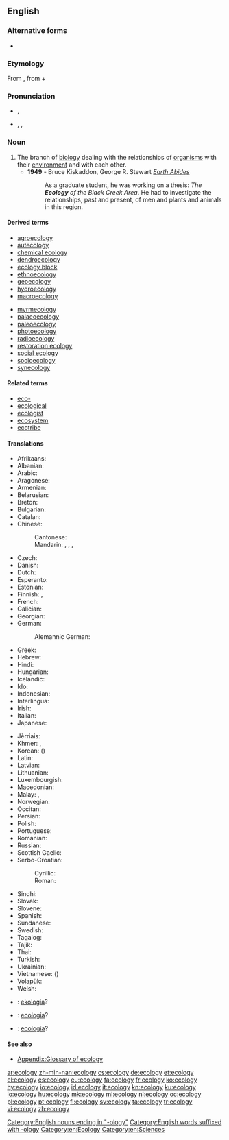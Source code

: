 ==English==
{{wikipedia}}

===Alternative forms===
* {{l|en|œcology}} {{qualifier|archaic}}

===Etymology===
From {{etyl|de}} {{term|Ökologie|lang=de}}, from {{etyl|grc}} {{term|οἶκος||house|tr=oikos|lang=grc|sc=polytonic}} + {{term|-λογία||study of|tr=-logia|lang=grc|sc=polytonic}}

===Pronunciation===
* {{a|UK}} {{IPA|/ɪ.ˈkɒlə.dʒɪ/}}, {{X-SAMPA|/I."kQ.l@.dZI/}}
* {{a|US}} {{enPR|ĕkŏlŏjĕ}}, {{IPA|/i.ˈkɑ.lə.dʒi/}}, {{X-SAMPA|/i."kA.l@.dZi/}}

===Noun===
{{en-noun|ecologies|-}}

# The branch of [[biology]] dealing with the relationships of [[organism]]s with their [[environment]] and with each other.
#* '''1949''' - Bruce Kiskaddon, George R. Stewart ''[[w:Earth_Abides|Earth Abides]]''
#*: As a graduate student, he was working on a thesis: ''The '''Ecology''' of the Black Creek Area''. He had to investigate the relationships, past and present, of men and plants and animals in this region.

====Derived terms====
{{top2}}
* [[agroecology]]
* [[autecology]]
* [[chemical ecology]]
* [[dendroecology]]
* [[ecology block]]
* [[ethnoecology]]
* [[geoecology]]
* [[hydroecology]]
* [[macroecology]]
{{mid2}}
* [[myrmecology]]
* [[palaeoecology]]
* [[paleoecology]]
* [[photoecology]]
* [[radioecology]]
* [[restoration ecology]]
* [[social ecology]]
* [[socioecology]]
* [[synecology]]
{{bottom}}

====Related terms====
* [[eco-]]
* [[ecological]]
* [[ecologist]]
* [[ecosystem]]
* [[ecotribe]]

====Translations====
{{trans-top|branch of biology}}
* Afrikaans: {{t-|af|ekologië}}
* Albanian: {{t-|sq|ekologji|f}}
* Arabic: {{t-|ar|علم البيئة|m|tr=ʿilm al-bīʾa|sc=Arab}}
* Aragonese: {{t-|an|ecolochía|f}}
* Armenian: {{t+|hy|բնապահպանություն|tr=bnapahpanutyun|sc=Armn}}
* Belarusian: {{t-|be|экалогія|f|tr=ekalóhija|sc=Cyrl}}
* Breton: {{t-|br|ekoloji|f}}
* Bulgarian: {{t+|bg|екология|f|tr=ekologija}}
* Catalan: {{t-|ca|ecologia|f}}
* Chinese:
*: Cantonese: {{tø|yue|生態|tr=saang1taai3|sc=Hant}}
*: Mandarin: {{t|cmn|生態|sc=Hani}}, {{t|cmn|生态|tr=shēngtài|sc=Hani}}, {{t|cmn|生態學|sc=Hani}}, {{t|cmn|生态学|tr=shēngtàixué|sc=Hani}}
* Czech: {{t+|cs|ekologie|f}}
* Danish: {{t+|da|økologi|c}}
* Dutch: {{t+|nl|ecologie|f}}
* Esperanto: {{t-|eo|ekologio}}
* Estonian: {{t-|et|ökoloogia}}
* Finnish: {{t+|fi|ekologia}}, {{t-|fi|ympäristötiede}}
* French: {{t+|fr|écologie|f}}
* Galician: {{t-|gl|ecoloxía|f}}
* Georgian: {{t-|ka|ეკოლოგია|tr=ekologia|sc=Geor}}
* German: {{t+|de|Ökologie|f}}
*: Alemannic German: {{tø|gsw|Ökologie|f}}
* Greek: {{t+|el|οικολογία|f|tr=oikología}}
* Hebrew: {{t+|he|אקולוגיה|f|tr=ekologyia|sc=Hebr}}
* Hindi: {{t-|hi|पारिस्थितिकी|tr=pāristhitikī|sc=Deva}}
* Hungarian: {{t+|hu|ökológia}}
* Icelandic: {{t-|is|vistifræði|n}}
* Ido: {{t+|io|ekologio}}
* Indonesian: {{t+|id|ekologi}}
* Interlingua: {{t-|ia|ecologia}}
* Irish: {{t-|ga|éiceolaíocht|f}}
* Italian: {{t+|it|ecologia|f}}
* Japanese: {{t-|ja|生態学|tr=せいたいがく, seitaigaku|sc=Jpan}}
{{trans-mid}}
* Jèrriais: {{tø|roa-jer|écologie|f}}
* Khmer: {{t-|km|បរិស្ថានវិទ្យា|sc=Khmr|tr=bɑɑrestʰaan vityie}}, {{t-|km|និវេសនវិទ្យា|sc=Khmr|tr=niveih vityie}}
* Korean: {{t+|ko|생태학|tr=sangdae-hak|sc=Kore}} ({{t+|ko|生態學|sc=Kore}})
* Latin: {{t-|la|oecologia|f}}
* Latvian: {{t+|lv|ekoloģija|f}}
* Lithuanian: {{t-|lt|ekologija|f}}
* Luxembourgish: {{t-|lb|Ökologie|f}}
* Macedonian: {{t-|mk|екологија|f|tr=ekológija}}
* Malay: {{t-|ms|ekologi}}, {{t|ms|kaji alam hayat}}
* Norwegian: {{t+|no|økologi|m}}
* Occitan: {{t+|oc|ecologia|f}}
* Persian: {{t-|fa|بوم‌شناسی|tr=bum-šenâsi|sc=fa-Arab}}
* Polish: {{t+|pl|ekologia|f}}
* Portuguese: {{t+|pt|ecologia|f}}
* Romanian: {{t-|ro|ecologie|f}}
* Russian: {{t+|ru|экология|f|tr=ekológija}}
* Scottish Gaelic: {{t-|gd|eag-eòlas|m}}
* Serbo-Croatian:
*: Cyrillic: {{t-|sh|екологија|f|sc=Cyrl}}
*: Roman: {{t+|sh|ekologija|f|sc=Latn}}
* Sindhi: {{t+|sd|سَهِجِياڀياس|sc=sd-Arab}}
* Slovak: {{t-|sk|ekológia|f}}
* Slovene: {{t+|sl|ekologija|f}}
* Spanish: {{t+|es|ecología|f}}
* Sundanese: {{t-|su|ékologi}}
* Swedish: {{t+|sv|ekologi|c}}
* Tagalog: {{t-|tl|ekolohiya}}
* Tajik: {{t-|tg|экология|sc=Cyrl}}
* Thai: {{t-|th|นิเวศวิทยา|tr=níwêt wíttáyaa|sc=Thai}}
* Turkish: {{t+|tr|ekologi}}
* Ukrainian: {{t+|uk|екологія|f|tr=ekolóhija}}
* Vietnamese: {{t+|vi|sinh thái học}} ({{t-|vi|生態學}})
* Volapük: {{t-|vo|köolog}}
* Welsh: {{t-|cy|ecoleg|f}}
{{trans-bottom}}

{{checktrans-top}}
* {{ttbc|co}}: [[ekologia]]?
* {{ttbc|sc}}: [[ecologia]]? {{f}}
{{trans-mid}}
* {{ttbc|scn}}: [[ecologia]]? {{f}}
{{trans-bottom}}

====See also====
* [[Appendix:Glossary of ecology]]

[[Category:English nouns ending in "-ology"]]
[[Category:English words suffixed with -ology]]
[[Category:en:Ecology]]
[[Category:en:Sciences]]

[[ar:ecology]]
[[zh-min-nan:ecology]]
[[cs:ecology]]
[[de:ecology]]
[[et:ecology]]
[[el:ecology]]
[[es:ecology]]
[[eu:ecology]]
[[fa:ecology]]
[[fr:ecology]]
[[ko:ecology]]
[[hy:ecology]]
[[io:ecology]]
[[id:ecology]]
[[it:ecology]]
[[kn:ecology]]
[[ku:ecology]]
[[lo:ecology]]
[[hu:ecology]]
[[mk:ecology]]
[[ml:ecology]]
[[nl:ecology]]
[[oc:ecology]]
[[pl:ecology]]
[[pt:ecology]]
[[fi:ecology]]
[[sv:ecology]]
[[ta:ecology]]
[[tr:ecology]]
[[vi:ecology]]
[[zh:ecology]]